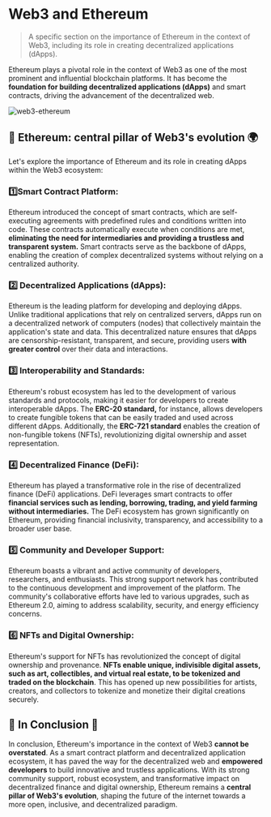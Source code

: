 # Web3 and Ethereum

> A specific section on the importance of Ethereum in the context of Web3, including its role in creating decentralized applications (dApps).

Ethereum plays a pivotal role in the context of Web3 as one of the most prominent and influential blockchain platforms. It has become the **foundation for building decentralized applications (dApps)** and smart contracts, driving the advancement of the decentralized web.

![web3-ethereum](../.images/web3/web3-ethereum.jpeg)

## 💎 Ethereum: central pillar of Web3's evolution 🌍

Let's explore the importance of Ethereum and its role in creating dApps within the Web3 ecosystem:

### 1️⃣Smart Contract Platform:

Ethereum introduced the concept of smart contracts, which are self-executing agreements with predefined rules and conditions written into code. These contracts automatically execute when conditions are met, **eliminating the need for intermediaries and providing a trustless and transparent system.** Smart contracts serve as the backbone of dApps, enabling the creation of complex decentralized systems without relying on a centralized authority.

### 2️⃣ Decentralized Applications (dApps):

Ethereum is the leading platform for developing and deploying dApps. Unlike traditional applications that rely on centralized servers, dApps run on a decentralized network of computers (nodes) that collectively maintain the application's state and data. This decentralized nature ensures that dApps are censorship-resistant, transparent, and secure, providing users **with greater control** over their data and interactions.

### 3️⃣ Interoperability and Standards:

Ethereum's robust ecosystem has led to the development of various standards and protocols, making it easier for developers to create interoperable dApps. The **ERC-20 standard,** for instance, allows developers to create fungible tokens that can be easily traded and used across different dApps. Additionally, the **ERC-721 standard** enables the creation of non-fungible tokens (NFTs), revolutionizing digital ownership and asset representation.

### 4️⃣ Decentralized Finance (DeFi):

Ethereum has played a transformative role in the rise of decentralized finance (DeFi) applications. DeFi leverages smart contracts to offer **financial services such as lending, borrowing, trading, and yield farming without intermediaries.** The DeFi ecosystem has grown significantly on Ethereum, providing financial inclusivity, transparency, and accessibility to a broader user base.

### 5️⃣ Community and Developer Support:

Ethereum boasts a vibrant and active community of developers, researchers, and enthusiasts. This strong support network has contributed to the continuous development and improvement of the platform. The community's collaborative efforts have led to various upgrades, such as Ethereum 2.0, aiming to address scalability, security, and energy efficiency concerns.

### 6️⃣ NFTs and Digital Ownership:

Ethereum's support for NFTs has revolutionized the concept of digital ownership and provenance. **NFTs enable unique, indivisible digital assets, such as art, collectibles, and virtual real estate, to be tokenized and traded on the blockchain**. This has opened up new possibilities for artists, creators, and collectors to tokenize and monetize their digital creations securely.

## 🏁 In Conclusion 🎉

In conclusion, Ethereum's importance in the context of Web3 **cannot be overstated**. As a smart contract platform and decentralized application ecosystem, it has paved the way for the decentralized web and **empowered developers** to build innovative and trustless applications. With its strong community support, robust ecosystem, and transformative impact on decentralized finance and digital ownership, Ethereum remains a **central pillar of Web3's evolution**, shaping the future of the internet towards a more open, inclusive, and decentralized paradigm.
